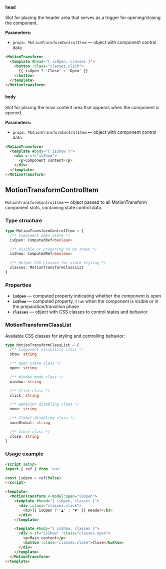 ### `head`

Slot for placing the header area that serves as a trigger for opening/closing the component.

**Parameters:**
- `props: MotionTransformControlItem` — object with component control data

```html
<MotionTransform>
  <template #head="{ isOpen, classes }">
    <button :class="classes.click">
      {{ isOpen ? 'Close' : 'Open' }}
    </button>
  </template>
</MotionTransform>
```

### `body`

Slot for placing the main content area that appears when the component is opened.

**Parameters:**
- `props: MotionTransformControlItem` — object with component control data

```html
<MotionTransform>
  <template #body="{ isShow }">
    <div v-if="isShow">
      <p>Component content</p>
    </div>
  </template>
</MotionTransform>
```

## MotionTransformControlItem

`MotionTransformControlItem` — object passed to all MotionTransform component slots, containing state control data.

### Type structure

```typescript
type MotionTransformControlItem = {
  /** Component open state */
  isOpen: ComputedRef<boolean>

  /** Visible or preparing to be shown */
  isShow: ComputedRef<boolean>

  /** Helper CSS classes for state styling */
  classes: MotionTransformClassList
}
```

### Properties

- **`isOpen`** — computed property indicating whether the component is open
- **`isShow`** — computed property, `true` when the component is visible or in the preparation/transition phase
- **`classes`** — object with CSS classes to control states and behavior

### MotionTransformClassList

Available CSS classes for styling and controlling behavior:

```typescript
type MotionTransformClassList = {
  /** Component visibility class */
  show: string

  /** Open state class */
  open: string

  /** Window mode class */
  window: string

  /** Click class */
  click: string

  /** Behavior disabling class */
  none: string

  /** Global disabling class */
  noneGlobal: string

  /** Close class */
  close: string
}
```

### Usage example

```html
<script setup>
import { ref } from 'vue'

const isOpen = ref(false)
</script>

<template>
  <MotionTransform v-model:open="isOpen">
    <template #head="{ isOpen, classes }">
      <div :class="classes.click">
        <h3>{{ isOpen ? '▲' : '▼' }} Header</h3>
      </div>
    </template>

    <template #body="{ isShow, classes }">
      <div v-if="isShow" :class="classes.open">
        <p>Main content</p>
        <button :class="classes.close">Close</button>
      </div>
    </template>
  </MotionTransform>
</template>
```

